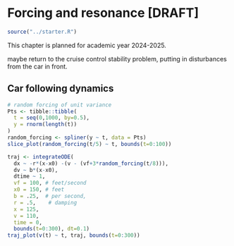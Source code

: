 # Forcing and resonance [DRAFT] {#sec-forcing}

```r
source("../starter.R")
```


::: {.underconstruction}
This chapter is planned for academic year 2024-2025.
:::

maybe return to the cruise control stability problem, putting in disturbances from the car in front.

## Car following dynamics

```r
# random forcing of unit variance
Pts <- tibble::tibble(
  t = seq(0,1000, by=0.5),
  y = rnorm(length(t))
)
random_forcing <- spliner(y ~ t, data = Pts)
slice_plot(random_forcing(t/5) ~ t, bounds(t=0:100))
```


```r
traj <- integrateODE(
  dx ~ -r*(x-x0) -(v - (vf+3*random_forcing(t/8))), 
  dv ~ b*(x-x0),
  dtime ~ 1,
  vf = 100, # feet/second
  x0 = 150, # feet
  b = .25,  # per second,
  r = .5,    # damping
  x = 125,
  v = 110,
  time = 0,
  bounds(t=0:300), dt=0.1)
traj_plot(v(t) ~ t, traj, bounds(t=0:300)) 
```
